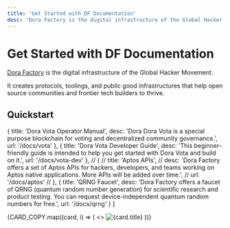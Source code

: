 ```yaml
---
title: 'Get Started with DF Documentation'
desc: 'Dora Factory is the digital infrastructure of the Global Hacker Movement. It creates protocols, toolings, and public good infrastructures that help open source communities and frontier tech builders to thrive.'
---
```



# Get Started with DF Documentation

[Dora Factory](https://dorafactory.org/) is the digital infrastructure of the Global Hacker Movement.

It creates protocols, toolings, and public good infrastructures that help open source communities and frontier tech builders to thrive.

## Quickstart

  {
    title: 'Dora Vota Operator Manual',
    desc: 'Dora Dora Vota is a special purpose blockchain for voting and decentralized community governance.',
    url: '/docs/vota'
  },
  {
    title: 'Dora Vota Developer Guide',
    desc: 'This beginner-friendly guide is intended to help you get started with Dora Vota and build on it.',
    url: '/docs/vota-dev'
  },
  // {
  //   title: 'Aptos APIs',
  //   desc: 'Dora Factory offers a set of Aptos APIs for hackers, developers, and teams working on Aptos native applications. More APIs will be added over time.',
  //   url: '/docs/aptos'
  // },
  {
    title: 'QRNG Faucet',
    desc: 'Dora Factory offers a faucet of QRNG (quantum random number generation) for scientific research and product testing. You can request device-independent quantum random numbers for free.',
    url: '/docs/qrng'
  }
]

<Cards num={2}>
  {CARD_COPY.map((card, i) => (
    <Cards.Card key={i} image arrow title={card.title} href={card.url}>
      <>
        <img
          alt={card.title}
          src={`${process.env.SITE_ROOT}/api/og?title=${card.title}&desc=${card.desc}`}
        />
      </>
    </Cards.Card>
  ))}
</Cards>
